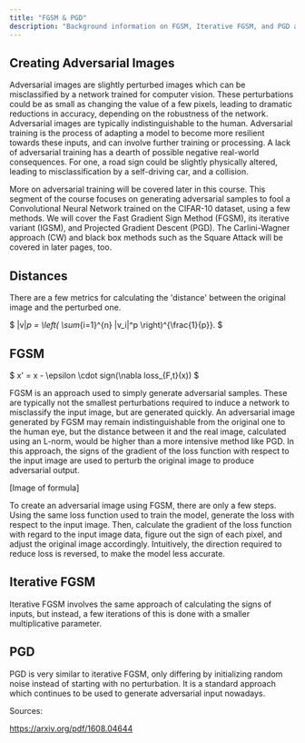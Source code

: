 ```yaml
---
title: "FGSM & PGD"
description: "Background information on FGSM, Iterative FGSM, and PGD attacks"
---
```


## Creating Adversarial Images

Adversarial images are slightly perturbed images which can be misclassified by a network trained for computer vision. These perturbations could be as small as changing the value of a few pixels, leading to dramatic reductions in accuracy, depending on the robustness of the network. Adversarial images are typically indistinguishable to the human. Adversarial training is the process of adapting a model to become more resilient towards these inputs, and can involve further training or processing. A lack of adversarial training has a dearth of possible negative real-world consequences. For one, a road sign could be slightly physically altered, leading to misclassification by a self-driving car, and a collision.

More on adversarial training will be covered later in this course. This segment of the course focuses on generating adversarial samples to fool a Convolutional Neural Network trained on the CIFAR-10 dataset, using a few methods. We will cover the Fast Gradient Sign Method (FGSM), its iterative variant (IGSM), and Projected Gradient Descent (PGD). The Carlini-Wagner approach (CW) and black box methods such as the Square Attack will be covered in later pages, too. 

## Distances 

There are a few metrics for calculating the 'distance' between the original image and the perturbed one. 

$
\|v\|_p = \left( \sum_{i=1}^{n} |v_i|^p \right)^{\frac{1}{p}}.
$


## FGSM

$ x' = x - \epsilon \cdot sign(\nabla loss_{F,t}(x))
$

FGSM is an approach used to simply generate adversarial samples. These are typically not the smallest perturbations required to induce a network to misclassify the input image, but are generated quickly. An adversarial image generated by FGSM may remain indistinguishable from the original one to the human eye, but the distance between it and the real image, calculated using an L-norm, would be higher than a more intensive method like PGD. In this approach, the signs of the gradient of the loss function with respect to the input image are used to perturb the original image to produce adversarial output. 

[Image of formula]

To create an adversarial image using FGSM, there are only a few steps. Using the same loss function used to train the model, generate the loss with respect to the input image. Then, calculate the gradient of the loss function with regard to the input image data, figure out the sign of each pixel, and adjust the original image accordingly. Intuitively, the direction required to reduce loss is reversed, to make the model less accurate.

## Iterative FGSM

Iterative FGSM involves the same approach of calculating the signs of inputs, but instead, a few iterations of this is done with a smaller multiplicative parameter.

## PGD

PGD is very similar to iterative FGSM, only differing by initializing random noise instead of starting with no perturbation. It is a standard approach which continues to be used to generate adversarial input nowadays.


Sources:

https://arxiv.org/pdf/1608.04644

